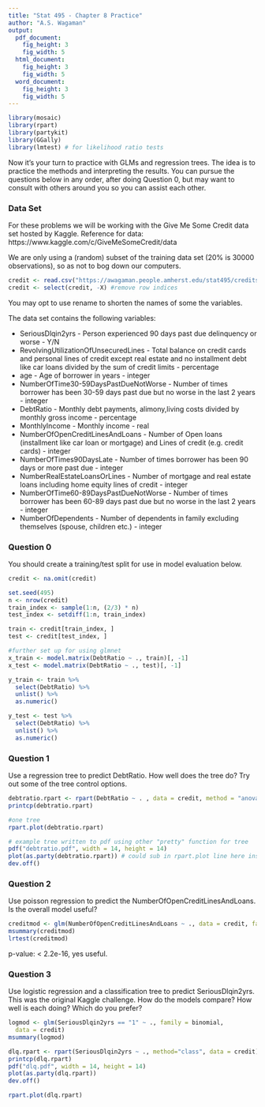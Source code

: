 ```yaml
---
title: "Stat 495 - Chapter 8 Practice"
author: "A.S. Wagaman"
output:
  pdf_document:
    fig_height: 3
    fig_width: 5
  html_document:
    fig_height: 3
    fig_width: 5
  word_document:
    fig_height: 3
    fig_width: 5
---
```



```r
library(mosaic)
library(rpart)
library(partykit)
library(GGally)
library(lmtest) # for likelihood ratio tests
```

Now it's your turn to practice with GLMs and regression trees. The idea is to practice the methods and interpreting the results. You can pursue the questions below in any order, after doing Question 0, but may want to consult with others around you so you can assist each other. 

### Data Set

For these problems we will be working with the Give Me Some Credit data set hosted by Kaggle. Reference for data: https://www.kaggle.com/c/GiveMeSomeCredit/data

We are only using a (random) subset of the training data set (20% is 30000 observations), so as not to bog down our computers. 

```r
credit <- read.csv("https://awagaman.people.amherst.edu/stat495/creditsample.csv", header = T)
credit <- select(credit, -X) #remove row indices
```

You may opt to use rename to shorten the names of some the variables. 

The data set contains the following variables:

* SeriousDlqin2yrs - Person experienced 90 days past due delinquency or worse - Y/N  
* RevolvingUtilizationOfUnsecuredLines - Total balance on credit cards and personal lines of credit except real estate and no installment debt like car loans divided by the sum of credit limits -	percentage  
* age	- Age of borrower in years	- integer  
* NumberOfTime30-59DaysPastDueNotWorse	- Number of times borrower has been 30-59 days past due but no worse in the last 2 years -	integer  
* DebtRatio -	Monthly debt payments, alimony,living costs divided by monthly gross income -	percentage  
* MonthlyIncome -	Monthly income -	real  
* NumberOfOpenCreditLinesAndLoans -	Number of Open loans (installment like car loan or mortgage) and Lines of credit (e.g. credit cards) -	integer  
* NumberOfTimes90DaysLate -	Number of times borrower has been 90 days or more past due -	integer
* NumberRealEstateLoansOrLines -	Number of mortgage and real estate loans including home equity lines of credit -	integer  
* NumberOfTime60-89DaysPastDueNotWorse -	Number of times borrower has been 60-89 days past due but no worse in the last 2 years -	integer  
* NumberOfDependents -	Number of dependents in family excluding themselves (spouse, children etc.) -	integer  

### Question 0

You should create a training/test split for use in model evaluation below. 

```r
credit <- na.omit(credit)

set.seed(495)
n <- nrow(credit)
train_index <- sample(1:n, (2/3) * n)
test_index <- setdiff(1:n, train_index)

train <- credit[train_index, ] 
test <- credit[test_index, ]

#further set up for using glmnet
x_train <- model.matrix(DebtRatio ~ ., train)[, -1]
x_test <- model.matrix(DebtRatio ~ ., test)[, -1]

y_train <- train %>%
  select(DebtRatio) %>%
  unlist() %>%
  as.numeric()

y_test <- test %>%
  select(DebtRatio) %>%
  unlist() %>%
  as.numeric()
```



### Question 1

Use a regression tree to predict DebtRatio. How well does the tree do? Try out some of the tree control options. 

```r
debtratio.rpart <- rpart(DebtRatio ~ . , data = credit, method = "anova") #method = "anova" for regression 
printcp(debtratio.rpart)

#one tree
rpart.plot(debtratio.rpart)

# example tree written to pdf using other "pretty" function for tree
pdf("debtratio.pdf", width = 14, height = 14)
plot(as.party(debtratio.rpart)) # could sub in rpart.plot line here instead
dev.off()
```


### Question 2

Use poisson regression to predict the NumberOfOpenCreditLinesAndLoans. Is the overall model useful?

```r
creditmod <- glm(NumberOfOpenCreditLinesAndLoans ~ ., data = credit, family = poisson (link = log))
msummary(creditmod)
lrtest(creditmod)
```

p-value: < 2.2e-16, yes useful.

### Question 3

Use logistic regression and a classification tree to predict SeriousDlqin2yrs. This was the original Kaggle challenge. How do the models compare? How well is each doing? Which do you prefer?

```r
logmod <- glm(SeriousDlqin2yrs == "1" ~ ., family = binomial, 
  data = credit)
msummary(logmod)
```

```r
dlq.rpart <- rpart(SeriousDlqin2yrs ~ ., method="class", data = credit)
printcp(dlq.rpart)
pdf("dlq.pdf", width = 14, height = 14)
plot(as.party(dlq.rpart))
dev.off()

rpart.plot(dlq.rpart)
```




